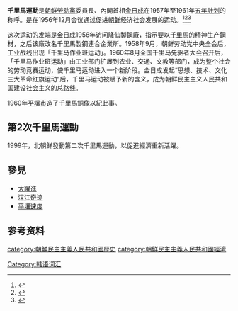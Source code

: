 {{Expand English|Chollima Movement}}
{{Infobox Korean name
|hangul = 천리마운동
|hanja = 千里馬運動
|rr = Cheollima Undong
|mr = Ch'ŏllima Undong
|context = 
|img =File:Chollima statue 05.JPG
|caption = 位於平壤市的[[千里馬銅像|千里馬銅像]]
}}
'''千里馬運動'''是[[朝鲜勞动黨|朝鲜勞动黨]]委員長、內閣首相[[金日成|金日成]]在1957年至1961年[[五年計划|五年計划]]的称呼。是在1956年12月会议通过促进[[朝鲜民主主义人民共和国|朝鲜]]经济社会发展的运动。<ref name="Myers2011">{{cite book|author=B.R. Myers|title=''The Cleanest Race: How North Koreans See Themselves and Why It Matters''|url=https://books.google.com/books?id=KWQEAQAAQBAJ&pg=PT41|date=1 February 2011|publisher=Melville House|isbn=978-1-935554-97-4|pages=41-42|access-date=2019-03-19|archive-date=2022-01-07|archive-url=https://web.archive.org/web/20220107002131/https://books.google.com/books?id=KWQEAQAAQBAJ&pg=PT41}}</ref><ref name="Jeffries2013">{{cite book|author=Ian Jeffries|title=''North Korea: A Guide to Economic and Political Developments''|url=https://books.google.com/books?id=aQBJnAkXjlMC&pg=PA1897|date=17 June 2013|publisher=Routledge|isbn=978-1-134-29032-1|page=1897|access-date=2019-03-19|archive-date=2022-01-07|archive-url=https://web.archive.org/web/20220107014051/https://books.google.com/books?id=aQBJnAkXjlMC&pg=PA1897}}</ref><ref name="OhHassig2004">{{cite book|author1=Kongdan Oh|author2=Ralph C. Hassig|title=''North Korea through the Looking Glass''|url=https://books.google.com/books?id=fg15OViIgIEC&pg=PA49|date=13 May 2004|publisher=Brookings Institution Press|isbn=978-0-8157-9820-0|pages=49–50|access-date=2019-03-19|archive-date=2022-01-07|archive-url=https://web.archive.org/web/20220107014056/https://books.google.com/books?id=fg15OViIgIEC&pg=PA49}}</ref>

这次运动的发端是金日成1956年访问降仙製鋼廠，指示要以[[千里馬_(朝鮮)|千里馬]]的精神生产鋼材，之后该廠改名千里馬製鋼連合企業所。1958年9月，朝鲜劳动党中央全会后，工业战线出现「千里马作业班运动」。1960年8月全国千里马先驱者大会召开后，「千里马作业班运动」由工业部门扩展到农业、交通、文教等部门，成为整个社会的劳动竞赛运动，使千里马运动进入一个新阶段。金日成发起“思想、技术、文化三大革命红旗运动”后，千里马运动被赋予新的含义，成为朝鲜民主主义人民共和国建设社会主义的总路线。

1960年[[平壤市|平壤市]]造了千里馬銅像以紀此事。

==第2次千里馬運動==
1999年，北朝鲜發動第二次千里馬運動，以促進經濟重新活躍。

==參見==
*[[大躍進|大躍進]]
*[[汉江奇迹|汉江奇迹]]
*[[平壤速度|平壤速度]]

==参考资料==
{{reflist}}

[[category:朝鮮民主主義人民共和國歷史|category:朝鮮民主主義人民共和國歷史]]
[[category:朝鮮民主主義人民共和國經濟|category:朝鮮民主主義人民共和國經濟]]
[[Category:韩语词汇|Category:韩语词汇]]
